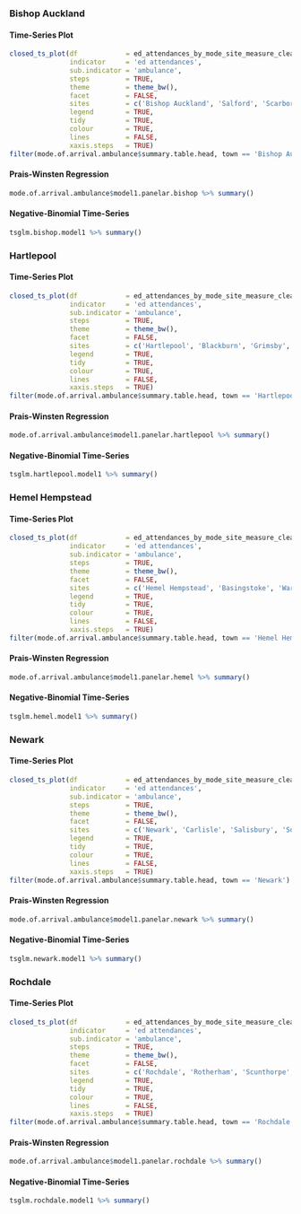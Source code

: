 ### Bishop Auckland
#### Time-Series Plot
```r
closed_ts_plot(df            = ed_attendances_by_mode_site_measure_clean,
               indicator     = 'ed attendances',
               sub.indicator = 'ambulance',
               steps         = TRUE,
               theme         = theme_bw(),
               facet         = FALSE,
               sites         = c('Bishop Auckland', 'Salford', 'Scarborough', 'Whitehaven'),
               legend        = TRUE,
               tidy          = TRUE,
               colour        = TRUE,
               lines         = FALSE,
               xaxis.steps   = TRUE)
filter(mode.of.arrival.ambulance$summary.table.head, town == 'Bishop Auckland')

```

#### Prais-Winsten Regression
```r
mode.of.arrival.ambulance$model1.panelar.bishop %>% summary()

```
#### Negative-Binomial Time-Series
```r
tsglm.bishop.model1 %>% summary()

```

### Hartlepool
#### Time-Series Plot
```r
closed_ts_plot(df            = ed_attendances_by_mode_site_measure_clean,
               indicator     = 'ed attendances',
               sub.indicator = 'ambulance',
               steps         = TRUE,
               theme         = theme_bw(),
               facet         = FALSE,
               sites         = c('Hartlepool', 'Blackburn', 'Grimsby', 'Wigan'),
               legend        = TRUE,
               tidy          = TRUE,
               colour        = TRUE,
               lines         = FALSE,
               xaxis.steps   = TRUE)
filter(mode.of.arrival.ambulance$summary.table.head, town == 'Hartlepool')

```

#### Prais-Winsten Regression
```r
mode.of.arrival.ambulance$model1.panelar.hartlepool %>% summary()

```
#### Negative-Binomial Time-Series
```r
tsglm.hartlepool.model1 %>% summary()

```

### Hemel Hempstead
#### Time-Series Plot
```r
closed_ts_plot(df            = ed_attendances_by_mode_site_measure_clean,
               indicator     = 'ed attendances',
               sub.indicator = 'ambulance',
               steps         = TRUE,
               theme         = theme_bw(),
               facet         = FALSE,
               sites         = c('Hemel Hempstead', 'Basingstoke', 'Warwick', 'Yeovil'),
               legend        = TRUE,
               tidy          = TRUE,
               colour        = TRUE,
               lines         = FALSE,
               xaxis.steps   = TRUE)
filter(mode.of.arrival.ambulance$summary.table.head, town == 'Hemel Hempstead')


```

#### Prais-Winsten Regression
```r
mode.of.arrival.ambulance$model1.panelar.hemel %>% summary()

```
#### Negative-Binomial Time-Series
```r
tsglm.hemel.model1 %>% summary()

```


### Newark
#### Time-Series Plot
```r
closed_ts_plot(df            = ed_attendances_by_mode_site_measure_clean,
               indicator     = 'ed attendances',
               sub.indicator = 'ambulance',
               steps         = TRUE,
               theme         = theme_bw(),
               facet         = FALSE,
               sites         = c('Newark', 'Carlisle', 'Salisbury', 'Southport'),
               legend        = TRUE,
               tidy          = TRUE,
               colour        = TRUE,
               lines         = FALSE,
               xaxis.steps   = TRUE)
filter(mode.of.arrival.ambulance$summary.table.head, town == 'Newark')

```

#### Prais-Winsten Regression
```r
mode.of.arrival.ambulance$model1.panelar.newark %>% summary()

```
#### Negative-Binomial Time-Series
```r
tsglm.newark.model1 %>% summary()

```

### Rochdale
#### Time-Series Plot
```r
closed_ts_plot(df            = ed_attendances_by_mode_site_measure_clean,
               indicator     = 'ed attendances',
               sub.indicator = 'ambulance',
               steps         = TRUE,
               theme         = theme_bw(),
               facet         = FALSE,
               sites         = c('Rochdale', 'Rotherham', 'Scunthorpe', 'Wansbeck'),
               legend        = TRUE,
               tidy          = TRUE,
               colour        = TRUE,
               lines         = FALSE,
               xaxis.steps   = TRUE)
filter(mode.of.arrival.ambulance$summary.table.head, town == 'Rochdale')

```

#### Prais-Winsten Regression
```r
mode.of.arrival.ambulance$model1.panelar.rochdale %>% summary()

```
#### Negative-Binomial Time-Series
```r
tsglm.rochdale.model1 %>% summary()

```
